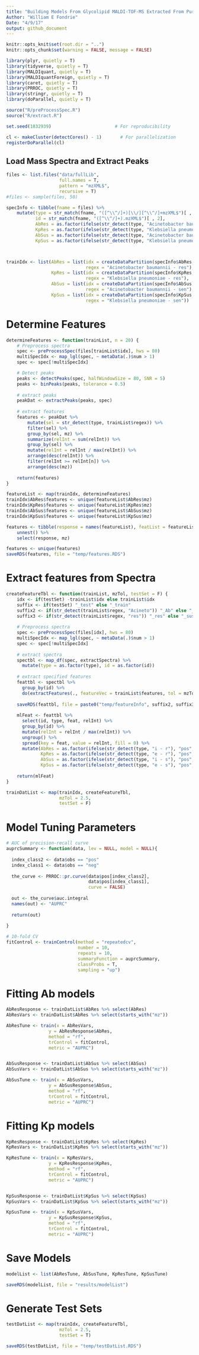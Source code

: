```yaml
---
title: "Building Models From Glycolipid MALDI-TOF-MS Extracted From Pure Culture"
Author: "William E Fondrie"
Date: "4/9/17"
output: github_document
---
```



```r
knitr::opts_knit$set(root.dir = "..")
knitr::opts_chunk$set(warning = FALSE, message = FALSE)
```

```r
library(plyr, quietly = T)
library(tidyverse, quietly = T)
library(MALDIquant, quietly = T)
library(MALDIquantForeign, quietly = T)
library(caret, quietly = T)
library(PRROC, quietly = T)
library(stringr, quietly = T)
library(doParallel, quietly = T)

source("R/preProcessSpec.R")
source("R/extract.R")

set.seed(1832939)                        # For reproducibility

cl <- makeCluster(detectCores() - 1)       # For parallelization
registerDoParallel(cl)
```


## Load Mass Spectra and Extract Peaks
```r
files <- list.files("data/fullLib", 
                    full.names = T, 
                    pattern = "mzXML$",
                    recursive = T)
#files <- sample(files, 50)

specInfo <- tibble(fname = files) %>%
    mutate(type = str_match(fname, "([^\\^/]+)[\\/][^\\^/]+mzXML$")[ , 2],
           id = str_match(fname, "([^\\^/]+).mzXML$")[ , 2],
           AbRes = as.factor(ifelse(str_detect(type, "Acinetobacter baumannii - res"), "pos", "neg")),
           KpRes = as.factor(ifelse(str_detect(type, "Klebsiella pneumoniae - res"), "pos", "neg")),
           AbSus = as.factor(ifelse(str_detect(type, "Acinetobacter baumannii - sen"), "pos", "neg")),
           KpSus = as.factor(ifelse(str_detect(type, "Klebsiella pneumoniae - sen"), "pos", "neg")))



trainIdx <- list(AbRes = list(idx = createDataPartition(specInfo$AbRes, p = 0.6, list = F),
                              regex = "Acinetobacter baumannii - res"),
                 KpRes = list(idx = createDataPartition(specInfo$KpRes, p = 0.6, list = F),
                              regex = "Klebsiella pneumoniae - res"),
                 AbSus = list(idx = createDataPartition(specInfo$AbSus, p = 0.6, list = F),
                              regex = "Acinetobacter baumannii - sen"),
                 KpSus = list(idx = createDataPartition(specInfo$KpSus, p = 0.6, list = F),
                              regex = "Klebsiella pneumoniae - sen"))

```

# Determine Features
```r
determineFeatures <- function(trainList, n = 20) {
    # Preprocess spectra
    spec <- preProcessSpec(files[trainList$idx], hws = 80)
    multiSpecIdx <- map_lgl(spec, ~ metaData(.)$num > 1)
    spec <- spec[!multiSpecIdx]

    # Detect peaks
    peaks <- detectPeaks(spec, halfWindowSize = 80, SNR = 5)
    peaks <- binPeaks(peaks, tolerance = 0.5)
    
    # extract peaks
    peakDat <- extractPeaks(peaks, spec)
    
    # extract features
    features <- peakDat %>%
        mutate(sel = str_detect(type, trainList$regex)) %>%
        filter(sel) %>%
        group_by(sel, mz) %>%
        summarize(relInt = sum(relInt)) %>%
        group_by(sel) %>%
        mutate(relInt = relInt / max(relInt)) %>%
        arrange(desc(relInt)) %>%
        filter(relInt >= relInt[n]) %>%
        arrange(desc(mz))
    
    return(features)
}

featureList <- map(trainIdx, determineFeatures)
trainIdx$AbRes$features <- unique(featureList$AbRes$mz)
trainIdx$KpRes$features <- unique(featureList$KpRes$mz)
trainIdx$AbSus$features <- unique(featureList$AbSus$mz)
trainIdx$KpSus$features <- unique(featureList$KpSus$mz)

features <- tibble(response = names(featureList), featList = featureList) %>%
    unnest() %>%
    select(response, mz)

features <- unique(features)
saveRDS(features, file = "temp/features.RDS")
```

# Extract features from Spectra
```r
createFeatureTbl <- function(trainList, mzTol, testSet = F) {
    idx <- if(testSet) -trainList$idx else trainList$idx
    suffix <- if(testSet) "_test" else "_train"
    suffix2 <- if(str_detect(trainList$regex, "Acineto")) "_Ab" else "_Kp"
    suffix3 <- if(str_detect(trainList$regex, "res")) "_res" else "_sus"
    
    # Preprocess spectra
    spec <- preProcessSpec(files[idx], hws = 80)
    multiSpecIdx <- map_lgl(spec, ~ metaData(.)$num > 1)
    spec <- spec[!multiSpecIdx]
    
    # extract spectra 
    spectbl <- map_df(spec, extractSpectra) %>% 
      mutate(type = as.factor(type), id = as.factor(id))
    
    # extract specified features
    feattbl <- spectbl %>%
      group_by(id) %>%
      do(extractFeatures(., featureVec = trainList$features, tol = mzTol))
    
    saveRDS(feattbl, file = paste0("temp/featureInfo", suffix2, suffix3, suffix))
    
    mlFeat <- feattbl %>%
      select(id, type, feat, relInt) %>%
      group_by(id) %>%
      mutate(relInt = relInt / max(relInt)) %>%
      ungroup() %>%
      spread(key = feat, value = relInt, fill = 0) %>%
      mutate(AbRes = as.factor(ifelse(str_detect(type, "i - r"), "pos", "neg")),
             KpRes = as.factor(ifelse(str_detect(type, "e - r"), "pos", "neg")),
             AbSus = as.factor(ifelse(str_detect(type, "i - s"), "pos", "neg")),
             KpSus = as.factor(ifelse(str_detect(type, "e - s"), "pos", "neg")))
    
    return(mlFeat)
}

trainDatList <- map(trainIdx, createFeatureTbl, 
                    mzTol = 2.5,
                    testSet = F)

```


# Model Tuning Parameters
```r
# AUC of precision-recall curve
auprcSummary <- function(data, lev = NULL, model = NULL){
  
  index_class2 <- data$obs == "pos"
  index_class1 <- data$obs == "neg"
  
  the_curve <- PRROC::pr.curve(data$pos[index_class2],
                               data$pos[index_class1],
                               curve = FALSE)
  
  out <- the_curve$auc.integral
  names(out) <- "AUPRC"
  
  return(out)
  
}

# 10-fold CV
fitControl <- trainControl(method = "repeatedcv",
                           number = 10,
                           repeats = 10,
                           summaryFunction = auprcSummary,
                           classProbs = T,
                           sampling = "up")
```

# Fitting Ab models
```r
AbResResponse <- trainDatList$AbRes %>% select(AbRes)
AbResVars <- trainDatList$AbRes %>% select(starts_with("mz"))

AbResTune <- train(x = AbResVars,
                y = AbResResponse$AbRes,
                method = "rf",
                trControl = fitControl,
                metric = "AUPRC")


AbSusResponse <- trainDatList$AbSus %>% select(AbSus)
AbSusVars <- trainDatList$AbSus %>% select(starts_with("mz"))

AbSusTune <- train(x = AbSusVars,
                y = AbSusResponse$AbSus,
                method = "rf",
                trControl = fitControl,
                metric = "AUPRC")
```

# Fitting Kp models
```r
KpResResponse <- trainDatList$KpRes %>% select(KpRes)
KpResVars <- trainDatList$KpRes %>% select(starts_with("mz"))

KpResTune <- train(x = KpResVars,
                y = KpResResponse$KpRes,
                method = "rf",
                trControl = fitControl,
                metric = "AUPRC")


KpSusResponse <- trainDatList$KpSus %>% select(KpSus)
KpSusVars <- trainDatList$KpSus %>% select(starts_with("mz"))

KpSusTune <- train(x = KpSusVars,
                y = KpSusResponse$KpSus,
                method = "rf",
                trControl = fitControl,
                metric = "AUPRC")
```

# Save Models
```r
modelList <- list(AbResTune, AbSusTune, KpResTune, KpSusTune)

saveRDS(modelList, file = "results/modelList")

```


# Generate Test Sets
```r
testDatList <- map(trainIdx, createFeatureTbl, 
                    mzTol = 2.5,
                    testSet = T)

saveRDS(testDatList, file = "temp/testDatList.RDS")
```

